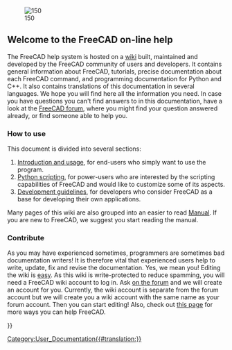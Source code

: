 <languages/>
{{Docnav
|
|[[About_FreeCAD|About FreeCAD]]
}}

[[Image:Crystal_Clear_app_tutorials.png|right|150]]

== Welcome to the FreeCAD on-line help ==

The FreeCAD help system is hosted on a [http://wiki.freecad.org wiki] built, maintained and developed by the FreeCAD community of users and developers. It contains general information about FreeCAD, tutorials, precise documentation about each FreeCAD command, and programming documentation for Python and C++. It also contains translations of this documentation in several languages. We hope you will find here all the information you need. In case you have questions you can't find answers to in this documentation, have a look at the [http://forum.freecadweb.org/index.php FreeCAD forum], where you might find your question answered already, or find someone able to help you.

=== How to use ===

This document is divided into several sections:
# [[User_hub|Introduction and usage]], for end-users who simply want to use the program.
# [[Power_users hub|Python scripting]], for power-users who are interested by the scripting capabilities of FreeCAD and would like to customize some of its aspects.
# [[Developer_hub|Development guidelines]], for developers who consider FreeCAD as a base for developing their own applications.

Many pages of this wiki are also grouped into an easier to read [[Manual|Manual]]. If you are new to FreeCAD, we suggest you start reading the manual.

=== Contribute ===

As you may have experienced sometimes, programmers are sometimes bad documentation writers! It is therefore vital that experienced users help to write, update, fix and revise the documentation. Yes, we mean you! Editing the wiki is [https://www.mediawiki.org/wiki/Help:Formatting easy]. As this wiki is write-protected to reduce spamming, you will need a FreeCAD wiki account to log in. Ask [https://forum.freecad.org/viewtopic.php?t=6830 on the forum] and we will create an account for you. Currently, the wiki account is separate from the forum account but we will create you a wiki account with the same name as your forum account. Then you can start editing!  Also, check out [http://www.freecadweb.org/wiki/index.php?title=Help_FreeCAD this page] for more ways you can help FreeCAD.

{{Docnav
|
|[[About_FreeCAD|About FreeCAD]]
}}

{{Userdocnavi{{#translation:}}}}
[[Category:User_Documentation{{#translation:}}]]